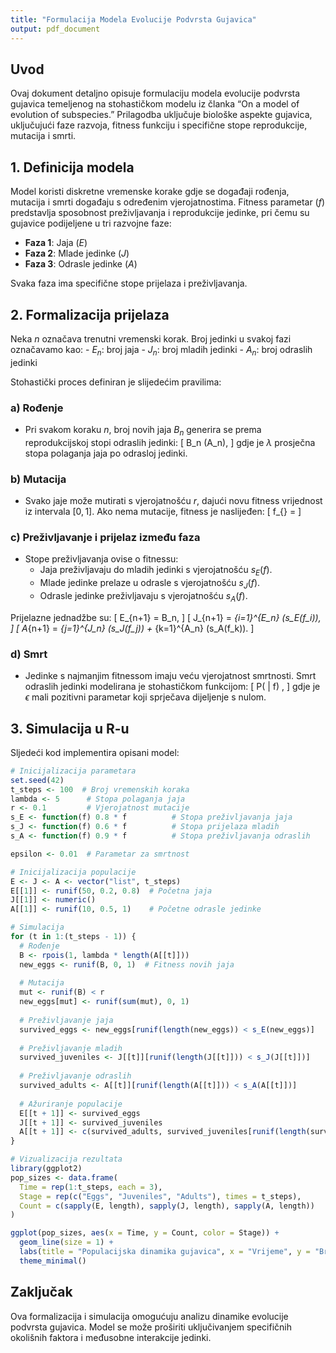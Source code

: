 ```yaml
---
title: "Formulacija Modela Evolucije Podvrsta Gujavica"
output: pdf_document
---
```


## Uvod

Ovaj dokument detaljno opisuje formulaciju modela evolucije podvrsta gujavica temeljenog na stohastičkom modelu iz članka "On a model of evolution of subspecies." Prilagodba uključuje biološke aspekte gujavica, uključujući faze razvoja, fitness funkciju i specifične stope reprodukcije, mutacija i smrti.

## 1. Definicija modela

Model koristi diskretne vremenske korake gdje se događaji rođenja, mutacija i smrti događaju s određenim vjerojatnostima. Fitness parametar ($f$) predstavlja sposobnost preživljavanja i reprodukcije jedinke, pri čemu su gujavice podijeljene u tri razvojne faze:

- **Faza 1**: Jaja ($E$)
- **Faza 2**: Mlade jedinke ($J$)
- **Faza 3**: Odrasle jedinke ($A$)

Svaka faza ima specifične stope prijelaza i preživljavanja.

## 2. Formalizacija prijelaza

Neka $n$ označava trenutni vremenski korak. Broj jedinki u svakoj fazi označavamo kao:
- $E_n$: broj jaja
- $J_n$: broj mladih jedinki
- $A_n$: broj odraslih jedinki

Stohastički proces definiran je slijedećim pravilima:

### a) Rođenje
- Pri svakom koraku $n$, broj novih jaja $B_n$ generira se prema reprodukcijskoj stopi odraslih jedinki:
  \[
  B_n \sim \text{Poisson}(\lambda A_n),
  \]
  gdje je $\lambda$ prosječna stopa polaganja jaja po odrasloj jedinki.

### b) Mutacija
- Svako jaje može mutirati s vjerojatnošću $r$, dajući novu fitness vrijednost iz intervala $[0,1]$. Ako nema mutacije, fitness je naslijeđen:
  \[
  f_{\text{novi}} = \begin{cases} 
  U[0,1], & \text{s vjerojatnošću } r, \\
  f_{\text{roditelj}}, & \text{inače.}
  \end{cases}
  \]

### c) Preživljavanje i prijelaz između faza
- Stope preživljavanja ovise o fitnessu:
  - Jaja preživljavaju do mladih jedinki s vjerojatnošću $s_E(f)$.
  - Mlade jedinke prelaze u odrasle s vjerojatnošću $s_J(f)$.
  - Odrasle jedinke preživljavaju s vjerojatnošću $s_A(f)$.

Prijelazne jednadžbe su:
\[
E_{n+1} = B_n,
\]
\[
J_{n+1} = \sum_{i=1}^{E_n} \text{Bernoulli}(s_E(f_i)),
\]
\[
A_{n+1} = \sum_{j=1}^{J_n} \text{Bernoulli}(s_J(f_j)) + \sum_{k=1}^{A_n} \text{Bernoulli}(s_A(f_k)).
\]

### d) Smrt
- Jedinke s najmanjim fitnessom imaju veću vjerojatnost smrtnosti. Smrt odraslih jedinki modelirana je stohastičkom funkcijom:
\[
P(\text{smrt} | f) \propto \frac{1}{f + \epsilon},
\]
gdje je $\epsilon$ mali pozitivni parametar koji sprječava dijeljenje s nulom.

## 3. Simulacija u R-u

Sljedeći kod implementira opisani model:

```r
# Inicijalizacija parametara
set.seed(42)
t_steps <- 100  # Broj vremenskih koraka
lambda <- 5      # Stopa polaganja jaja
r <- 0.1         # Vjerojatnost mutacije
s_E <- function(f) 0.8 * f          # Stopa preživljavanja jaja
s_J <- function(f) 0.6 * f          # Stopa prijelaza mladih
s_A <- function(f) 0.9 * f          # Stopa preživljavanja odraslih

epsilon <- 0.01  # Parametar za smrtnost

# Inicijalizacija populacije
E <- J <- A <- vector("list", t_steps)
E[[1]] <- runif(50, 0.2, 0.8)  # Početna jaja
J[[1]] <- numeric()
A[[1]] <- runif(10, 0.5, 1)    # Početne odrasle jedinke

# Simulacija
for (t in 1:(t_steps - 1)) {
  # Rođenje
  B <- rpois(1, lambda * length(A[[t]]))
  new_eggs <- runif(B, 0, 1)  # Fitness novih jaja
  
  # Mutacija
  mut <- runif(B) < r
  new_eggs[mut] <- runif(sum(mut), 0, 1)
  
  # Preživljavanje jaja
  survived_eggs <- new_eggs[runif(length(new_eggs)) < s_E(new_eggs)]
  
  # Preživljavanje mladih
  survived_juveniles <- J[[t]][runif(length(J[[t]])) < s_J(J[[t]])]
  
  # Preživljavanje odraslih
  survived_adults <- A[[t]][runif(length(A[[t]])) < s_A(A[[t]])]
  
  # Ažuriranje populacije
  E[[t + 1]] <- survived_eggs
  J[[t + 1]] <- survived_juveniles
  A[[t + 1]] <- c(survived_adults, survived_juveniles[runif(length(survived_juveniles)) < 0.5])
}

# Vizualizacija rezultata
library(ggplot2)
pop_sizes <- data.frame(
  Time = rep(1:t_steps, each = 3),
  Stage = rep(c("Eggs", "Juveniles", "Adults"), times = t_steps),
  Count = c(sapply(E, length), sapply(J, length), sapply(A, length))
)

ggplot(pop_sizes, aes(x = Time, y = Count, color = Stage)) +
  geom_line(size = 1) +
  labs(title = "Populacijska dinamika gujavica", x = "Vrijeme", y = "Broj jedinki") +
  theme_minimal()
```

## Zaključak

Ova formalizacija i simulacija omogućuju analizu dinamike evolucije podvrsta gujavica. Model se može proširiti uključivanjem specifičnih okolišnih faktora i međusobne interakcije jedinki.
